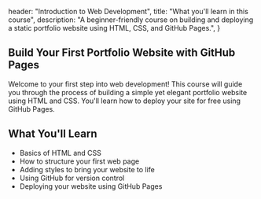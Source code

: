 

  header: "Introduction to Web Development",
  title: "What you'll learn in this course",
  description: "A beginner-friendly course on building and deploying a static portfolio website using HTML, CSS, and GitHub Pages.",
}

## Build Your First Portfolio Website with GitHub Pages

Welcome to your first step into web development! This course will guide you through the process of building a simple yet elegant portfolio website using HTML and CSS. You'll learn how to deploy your site for free using GitHub Pages.

## What You'll Learn

- Basics of HTML and CSS
- How to structure your first web page
- Adding styles to bring your website to life
- Using GitHub for version control
- Deploying your website using GitHub Pages